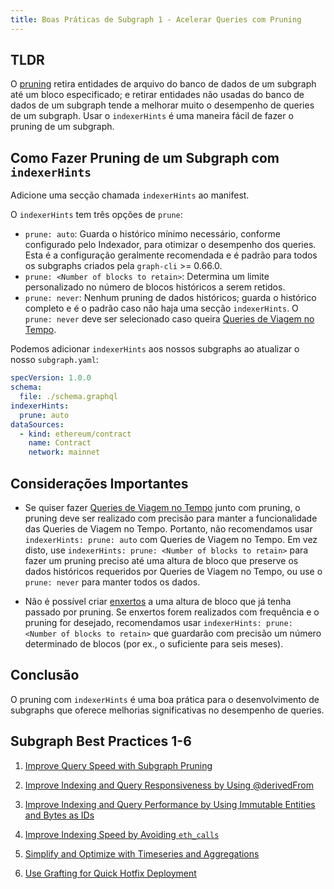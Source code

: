 ```yaml
---
title: Boas Práticas de Subgraph 1 - Acelerar Queries com Pruning
---
```


## TLDR

O [pruning](/developing/creating-a-subgraph/#prune) retira entidades de arquivo do banco de dados de um subgraph até um bloco especificado; e retirar entidades não usadas do banco de dados de um subgraph tende a melhorar muito o desempenho de queries de um subgraph. Usar o `indexerHints` é uma maneira fácil de fazer o pruning de um subgraph.

## Como Fazer Pruning de um Subgraph com `indexerHints`

Adicione uma secção chamada `indexerHints` ao manifest.

O `indexerHints` tem três opções de `prune`:

- `prune: auto`: Guarda o histórico mínimo necessário, conforme configurado pelo Indexador, para otimizar o desempenho dos queries. Esta é a configuração geralmente recomendada e é padrão para todos os subgraphs criados pela `graph-cli` >= 0.66.0.
- `prune: <Number of blocks to retain>`: Determina um limite personalizado no número de blocos históricos a serem retidos.
- `prune: never`: Nenhum pruning de dados históricos; guarda o histórico completo e é o padrão caso não haja uma secção `indexerHints`. O `prune: never` deve ser selecionado caso queira [Queries de Viagem no Tempo](/subgraphs/querying/graphql-api/#time-travel-queries).

Podemos adicionar `indexerHints` aos nossos subgraphs ao atualizar o nosso `subgraph.yaml`:

```yaml
specVersion: 1.0.0
schema:
  file: ./schema.graphql
indexerHints:
  prune: auto
dataSources:
  - kind: ethereum/contract
    name: Contract
    network: mainnet
```

## Considerações Importantes

- Se quiser fazer [Queries de Viagem no Tempo](/subgraphs/querying/graphql-api/#time-travel-queries) junto com pruning, o pruning deve ser realizado com precisão para manter a funcionalidade das Queries de Viagem no Tempo. Portanto, não recomendamos usar `indexerHints: prune: auto` com Queries de Viagem no Tempo. Em vez disto, use `indexerHints: prune: <Number of blocks to retain>` para fazer um pruning preciso até uma altura de bloco que preserve os dados históricos requeridos por Queries de Viagem no Tempo, ou use o `prune: never` para manter todos os dados.

- Não é possível criar [enxertos](/subgraphs/cookbook/grafting/) a uma altura de bloco que já tenha passado por pruning. Se enxertos forem realizados com frequência e o pruning for desejado, recomendamos usar `indexerHints: prune: <Number of blocks to retain>` que guardarão com precisão um número determinado de blocos (por ex., o suficiente para seis meses).

## Conclusão

O pruning com `indexerHints` é uma boa prática para o desenvolvimento de subgraphs que oferece melhorias significativas no desempenho de queries.

## Subgraph Best Practices 1-6

1. [Improve Query Speed with Subgraph Pruning](/subgraphs/cookbook/pruning/)

2. [Improve Indexing and Query Responsiveness by Using @derivedFrom](/subgraphs/cookbook/derivedfrom/)

3. [Improve Indexing and Query Performance by Using Immutable Entities and Bytes as IDs](/subgraphs/cookbook/immutable-entities-bytes-as-ids/)

4. [Improve Indexing Speed by Avoiding `eth_calls`](/subgraphs/cookbook/avoid-eth-calls/)

5. [Simplify and Optimize with Timeseries and Aggregations](/subgraphs/cookbook/timeseries/)

6. [Use Grafting for Quick Hotfix Deployment](/subgraphs/cookbook/grafting-hotfix/)
